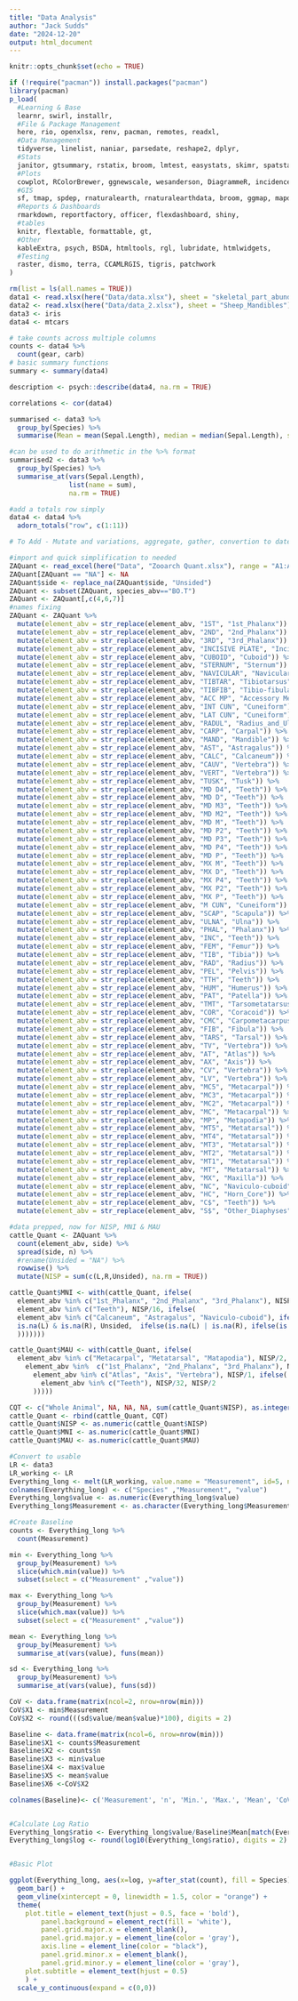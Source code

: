 ```yaml
---
title: "Data Analysis"
author: "Jack Sudds"
date: "2024-12-20"
output: html_document
---
```


```r
knitr::opts_chunk$set(echo = TRUE)
```

```r
if (!require("pacman")) install.packages("pacman")
library(pacman)
p_load(
  #Learning & Base
  learnr, swirl, installr,
  #File & Package Management
  here, rio, openxlsx, renv, pacman, remotes, readxl,
  #Data Management
  tidyverse, linelist, naniar, parsedate, reshape2, dplyr,
  #Stats
  janitor, gtsummary, rstatix, broom, lmtest, easystats, skimr, spatstat,
  #Plots
  cowplot, RColorBrewer, ggnewscale, wesanderson, DiagrammeR, incidence2, gghighlight, ggtext, ggrepel, gganimate, ggsci, grates, gridExtra, ggforce, hexbin, plotly,
  #GIS
  sf, tmap, spdep, rnaturalearth, rnaturalearthdata, broom, ggmap, mapdata, maps, spData, BiocManager, geoR, giscoR,
  #Reports & Dashboards
  rmarkdown, reportfactory, officer, flexdashboard, shiny,
  #tables
  knitr, flextable, formattable, gt,
  #Other
  kableExtra, psych, BSDA, htmltools, rgl, lubridate, htmlwidgets,
  #Testing
  raster, dismo, terra, CCAMLRGIS, tigris, patchwork
)
```

```r
rm(list = ls(all.names = TRUE))
data1 <- read.xlsx(here("Data/data.xlsx"), sheet = "skeletal_part_abundances")
data2 <- read.xlsx(here("Data/data_2.xlsx"), sheet = "Sheep_Mandibles")
data3 <- iris
data4 <- mtcars
```

```r
# take counts across multiple columns
counts <- data4 %>%
  count(gear, carb)
# basic summary functions
summary <- summary(data4)

description <- psych::describe(data4, na.rm = TRUE)

correlations <- cor(data4)

summarised <- data3 %>%
  group_by(Species) %>%
  summarise(Mean = mean(Sepal.Length), median = median(Sepal.Length), sd = sd(Sepal.Length), Count = n())

#can be used to do arithmetic in the %>% format
summarised2 <- data3 %>%
  group_by(Species) %>%
  summarise_at(vars(Sepal.Length),
               list(name = sum),
               na.rm = TRUE)

#add a totals row simply
data4 <- data4 %>%
  adorn_totals("row", c(1:11))
```

```r
# To Add - Mutate and variations, aggregate, gather, convertion to dates, ifelse along with
```

```r
#import and quick simplification to needed
ZAQuant <- read_excel(here("Data", "Zooarch Quant.xlsx"), range = "A1:AC2365", sheet = "hfw_identifiable")
ZAQuant[ZAQuant == "NA"] <- NA
ZAQuant$side <- replace_na(ZAQuant$side, "Unsided")
ZAQuant <- subset(ZAQuant, species_abv=="BO.T")
ZAQuant <- ZAQuant[,c(4,6,7)]
#names fixing
ZAQuant <- ZAQuant %>%
  mutate(element_abv = str_replace(element_abv, "1ST", "1st_Phalanx")) %>%
  mutate(element_abv = str_replace(element_abv, "2ND", "2nd_Phalanx")) %>%
  mutate(element_abv = str_replace(element_abv, "3RD", "3rd_Phalanx")) %>%
  mutate(element_abv = str_replace(element_abv, "INCISIVE PLATE", "Incisive Plate")) %>%
  mutate(element_abv = str_replace(element_abv, "CUBOID", "Cuboid")) %>%
  mutate(element_abv = str_replace(element_abv, "STERNUM", "Sternum")) %>%
  mutate(element_abv = str_replace(element_abv, "NAVICULAR", "Navicular")) %>%
  mutate(element_abv = str_replace(element_abv, "TIBTAR", "Tibiotarsus")) %>%
  mutate(element_abv = str_replace(element_abv, "TIBFIB", "Tibio-fibula")) %>%
  mutate(element_abv = str_replace(element_abv, "ACC MP", "Accessory Metapodia")) %>%
  mutate(element_abv = str_replace(element_abv, "INT CUN", "Cuneiform")) %>%
  mutate(element_abv = str_replace(element_abv, "LAT CUN", "Cuneiform")) %>%
  mutate(element_abv = str_replace(element_abv, "RADUL", "Radius_and_Ulna")) %>%
  mutate(element_abv = str_replace(element_abv, "CARP", "Carpal")) %>%
  mutate(element_abv = str_replace(element_abv, "MAND", "Mandible")) %>%
  mutate(element_abv = str_replace(element_abv, "AST", "Astragalus")) %>%
  mutate(element_abv = str_replace(element_abv, "CALC", "Calcaneum")) %>%
  mutate(element_abv = str_replace(element_abv, "CAUV", "Vertebra")) %>%
  mutate(element_abv = str_replace(element_abv, "VERT", "Vertebra")) %>%
  mutate(element_abv = str_replace(element_abv, "TUSK", "Tusk")) %>%
  mutate(element_abv = str_replace(element_abv, "MD D4", "Teeth")) %>%
  mutate(element_abv = str_replace(element_abv, "MD D", "Teeth")) %>%
  mutate(element_abv = str_replace(element_abv, "MD M3", "Teeth")) %>%
  mutate(element_abv = str_replace(element_abv, "MD M2", "Teeth")) %>%
  mutate(element_abv = str_replace(element_abv, "MD M", "Teeth")) %>%
  mutate(element_abv = str_replace(element_abv, "MD P2", "Teeth")) %>%
  mutate(element_abv = str_replace(element_abv, "MD P3", "Teeth")) %>%
  mutate(element_abv = str_replace(element_abv, "MD P4", "Teeth")) %>%
  mutate(element_abv = str_replace(element_abv, "MD P", "Teeth")) %>%
  mutate(element_abv = str_replace(element_abv, "MX M", "Teeth")) %>%
  mutate(element_abv = str_replace(element_abv, "MX D", "Teeth")) %>%
  mutate(element_abv = str_replace(element_abv, "MX P4", "Teeth")) %>%
  mutate(element_abv = str_replace(element_abv, "MX P2", "Teeth")) %>%
  mutate(element_abv = str_replace(element_abv, "MX P", "Teeth")) %>%
  mutate(element_abv = str_replace(element_abv, "M CUN", "Cuneiform")) %>%
  mutate(element_abv = str_replace(element_abv, "SCAP", "Scapula")) %>%
  mutate(element_abv = str_replace(element_abv, "ULNA", "Ulna")) %>%
  mutate(element_abv = str_replace(element_abv, "PHAL", "Phalanx")) %>%
  mutate(element_abv = str_replace(element_abv, "INC", "Teeth")) %>%
  mutate(element_abv = str_replace(element_abv, "FEM", "Femur")) %>%
  mutate(element_abv = str_replace(element_abv, "TIB", "Tibia")) %>%
  mutate(element_abv = str_replace(element_abv, "RAD", "Radius")) %>%
  mutate(element_abv = str_replace(element_abv, "PEL", "Pelvis")) %>%
  mutate(element_abv = str_replace(element_abv, "TTH", "Teeth")) %>%
  mutate(element_abv = str_replace(element_abv, "HUM", "Humerus")) %>%
  mutate(element_abv = str_replace(element_abv, "PAT", "Patella")) %>% 
  mutate(element_abv = str_replace(element_abv, "TMT", "Tarsometatarsus")) %>%
  mutate(element_abv = str_replace(element_abv, "COR", "Coracoid")) %>%
  mutate(element_abv = str_replace(element_abv, "CMC", "Carpometacarpus")) %>%
  mutate(element_abv = str_replace(element_abv, "FIB", "Fibula")) %>%
  mutate(element_abv = str_replace(element_abv, "TARS", "Tarsal")) %>%
  mutate(element_abv = str_replace(element_abv, "TV", "Vertebra")) %>%
  mutate(element_abv = str_replace(element_abv, "AT", "Atlas")) %>%
  mutate(element_abv = str_replace(element_abv, "AX", "Axis")) %>%
  mutate(element_abv = str_replace(element_abv, "CV", "Vertebra")) %>%
  mutate(element_abv = str_replace(element_abv, "LV", "Vertebra")) %>%
  mutate(element_abv = str_replace(element_abv, "MC5", "Metacarpal")) %>%
  mutate(element_abv = str_replace(element_abv, "MC3", "Metacarpal")) %>%
  mutate(element_abv = str_replace(element_abv, "MC2", "Metacarpal")) %>%
  mutate(element_abv = str_replace(element_abv, "MC", "Metacarpal")) %>%
  mutate(element_abv = str_replace(element_abv, "MP", "Metapodia")) %>%
  mutate(element_abv = str_replace(element_abv, "MT5", "Metatarsal")) %>%
  mutate(element_abv = str_replace(element_abv, "MT4", "Metatarsal")) %>%
  mutate(element_abv = str_replace(element_abv, "MT3", "Metatarsal")) %>%
  mutate(element_abv = str_replace(element_abv, "MT2", "Metatarsal")) %>%
  mutate(element_abv = str_replace(element_abv, "MT1", "Metatarsal")) %>%
  mutate(element_abv = str_replace(element_abv, "MT", "Metatarsal")) %>%
  mutate(element_abv = str_replace(element_abv, "MX", "Maxilla")) %>%
  mutate(element_abv = str_replace(element_abv, "NC", "Naviculo-cuboid")) %>%
  mutate(element_abv = str_replace(element_abv, "HC", "Horn_Core")) %>%
  mutate(element_abv = str_replace(element_abv, "C$", "Teeth")) %>%
  mutate(element_abv = str_replace(element_abv, "S$", "Other_Diaphyses"))
```

```r
#data prepped, now for NISP, MNI & MAU
cattle_Quant <- ZAQuant %>%
  count(element_abv, side) %>%
  spread(side, n) %>%
  #rename(Unsided = "NA") %>%
  rowwise() %>%
  mutate(NISP = sum(c(L,R,Unsided), na.rm = TRUE))

cattle_Quant$MNI <- with(cattle_Quant, ifelse(
  element_abv %in% c("1st_Phalanx", "2nd_Phalanx", "3rd_Phalanx"), NISP/8, ifelse(
  element_abv %in% c("Teeth"), NISP/16, ifelse(
  element_abv %in% c("Calcaneum", "Astragalus", "Naviculo-cuboid"), ifelse(!is.na(L) & !is.na(R), (pmax(cattle_Quant$L, cattle_Quant$R))/2, ifelse(is.na(L), R/2, L/2)), ifelse(
  is.na(L) & is.na(R), Unsided,  ifelse(is.na(L) | is.na(R), ifelse(is.na(L), R, L), ifelse(!is.na(L) & !is.na(R), pmax(cattle_Quant$L, cattle_Quant$R), NA
  )))))))

cattle_Quant$MAU <- with(cattle_Quant, ifelse(
  element_abv %in% c("Metacarpal", "Metatarsal", "Matapodia"), NISP/2, ifelse(
    element_abv %in%  c("1st_Phalanx", "2nd_Phalanx", "3rd_Phalanx"), NISP/8, ifelse(
      element_abv %in% c("Atlas", "Axis", "Vertebra"), NISP/1, ifelse(
        element_abv %in% c("Teeth"), NISP/32, NISP/2
      )))))

CQT <- c("Whole Animal", NA, NA, NA, sum(cattle_Quant$NISP), as.integer(max(subset(cattle_Quant$MNI, cattle_Quant$element_abv != "Carpal"))), as.integer(max(cattle_Quant$MAU)))
cattle_Quant <- rbind(cattle_Quant, CQT)
cattle_Quant$NISP <- as.numeric(cattle_Quant$NISP)
cattle_Quant$MNI <- as.numeric(cattle_Quant$MNI)
cattle_Quant$MAU <- as.numeric(cattle_Quant$MAU)
```


```r
#Convert to usable
LR <- data3
LR_working <- LR
Everything_long <- melt(LR_working, value.name = "Measurement", id=5, na.rm = TRUE)
colnames(Everything_long) <- c("Species" ,"Measurement", "value")
Everything_long$value <- as.numeric(Everything_long$value)
Everything_long$Measurement <- as.character(Everything_long$Measurement)

#Create Baseline
counts <- Everything_long %>%
  count(Measurement)

min <- Everything_long %>%
  group_by(Measurement) %>%
  slice(which.min(value)) %>%
  subset(select = c("Measurement" ,"value"))

max <- Everything_long %>%
  group_by(Measurement) %>%
  slice(which.max(value)) %>%
  subset(select = c("Measurement" ,"value"))

mean <- Everything_long %>%
  group_by(Measurement) %>%
  summarise_at(vars(value), funs(mean))

sd <- Everything_long %>%
  group_by(Measurement) %>%
  summarise_at(vars(value), funs(sd))

CoV <- data.frame(matrix(ncol=2, nrow=nrow(min)))
CoV$X1 <- min$Measurement
CoV$X2 <- round(((sd$value/mean$value)*100), digits = 2)

Baseline <- data.frame(matrix(ncol=6, nrow=nrow(min)))
Baseline$X1 <- counts$Measurement
Baseline$X2 <- counts$n
Baseline$X3 <- min$value
Baseline$X4 <- max$value
Baseline$X5 <- mean$value
Baseline$X6 <-CoV$X2

colnames(Baseline)<- c('Measurement', 'n', 'Min.', 'Max.', 'Mean', 'CoV')


#Calculate Log Ratio
Everything_long$ratio <- Everything_long$value/Baseline$Mean[match(Everything_long$Measurement, Baseline$Measurement)]
Everything_long$log <- round(log10(Everything_long$ratio), digits = 2)


#Basic Plot

ggplot(Everything_long, aes(x=log, y=after_stat(count), fill = Species)) +
  geom_bar() +
  geom_vline(xintercept = 0, linewidth = 1.5, color = "orange") +
  theme(
    plot.title = element_text(hjust = 0.5, face = 'bold'),
        panel.background = element_rect(fill = 'white'),
        panel.grid.major.x = element_blank(),
        panel.grid.major.y = element_line(color = 'gray'),
        axis.line = element_line(color = "black"),
        panel.grid.minor.x = element_blank(),
        panel.grid.minor.y = element_line(color = 'gray'),
    plot.subtitle = element_text(hjust = 0.5)
    ) +
  scale_y_continuous(expand = c(0,0))


```

